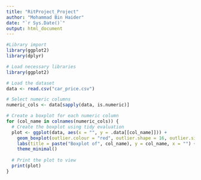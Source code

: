 ```yaml
---
title: "RitProject_Project"
author: "Mohammad Bin Haider"
date: "`r Sys.Date()`"
output: html_document
---
```


```r
#Library import
library(ggplot2)
library(dplyr)

# Load necessary libraries
library(ggplot2)

# Load the dataset
data <- read.csv("car_price.csv")

# Select numeric columns
numeric_cols <- data[sapply(data, is.numeric)]

# Create a boxplot for each numeric column
for (col_name in colnames(numeric_cols)) {
  # Create the boxplot using tidy evaluation
  plot <- ggplot(data, aes(x = "", y = .data[[col_name]])) +
    geom_boxplot(outlier.colour = "red", outlier.shape = 16, outlier.size = 2) +
    labs(title = paste("Boxplot of", col_name), y = col_name, x = "") +
    theme_minimal()
  
  # Print the plot to view
  print(plot)
}

```

```r






```